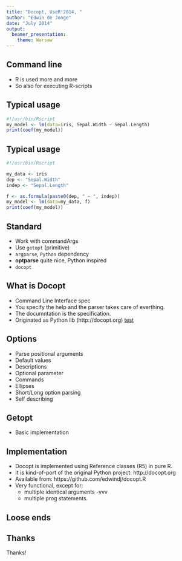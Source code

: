 ```yaml
---
title: "Docopt, UseR!2014, "
author: "Edwin de Jonge"
date: "July 2014"
output:
  beamer_presentation:
    theme: Warsaw
---
```


## Command line

 - R is used more and more
 - So also for executing R-scripts

## Typical usage

```R
#!/usr/bin/Rscript
my_model <- lm(data=iris, Sepal.Width ~ Sepal.Length)
print(coef(my_model))
```

## Typical usage

```r
#!/usr/bin/Rscript

my_data <- iris
dep <- "Sepal.Width"
indep <- "Sepal.Length"

f <- as.formula(paste0(dep, " ~ ", indep))
my_model <- lm(data=my_data, f)
print(coef(my_model))
```
## Standard 
- Work with commandArgs
- Use `getopt` (primitive)
- `argparse`, `Python` dependency
- **optparse** quite nice, Python inspired
- `docopt`

## What is Docopt
- Command Line Interface spec
- You specify the help and the parser takes care of everthing.
- The documntation is the specification.
- Originated as Python lib (http://docopt.org)
  [test](http://docopt.org)
  
## Options

- Parse positional arguments
- Default values
- Descriptions
- Optional parameter
- Commands
- Ellipses
- Short/Long option parsing
- Self describing

## Getopt

- Basic implementation

## Implementation

- Docopt is implemented using Reference classes (R5) in pure R.
- It is kind-of-port of the original Python project: http://docopt.org
- Available from: https://github.com/edwindj/docopt.R
- Very functional, except for:
   - multiple identical arguments -vvv
   - multiple prog statements.

## Loose ends


## Thanks

Thanks!
